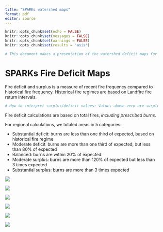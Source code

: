 ---
title: "SPARKs watershed maps"
format: pdf
editor: source
---

```{r setup, include=FALSE}
knitr::opts_chunk$set(echo = FALSE)
knitr::opts_chunk$set(messages = FALSE)
knitr::opts_chunk$set(warnings = FALSE)
knitr::opts_chunk$set(results = 'asis')
```

```{r}
# This document makes a presentation of the watershed deficit maps for sharing. The maps are created with SPARKs watershed maps.qmd.
```

# SPARKs Fire Deficit Maps

Fire deficit and surplus is a measure of recent fire frequency compared to historical fire frequency. Historical fire regimes are based on Landfire fire return intervals.

```{r}
# How to interpret surplus/deficit values: Values above zero are surplus, and represent the number of times more an area has burned than it should have (i.e. a value of 2 means the area has burned twice as often as expected). Values below zero are deficit, and are interpretable in the same way (-2 means the area should have burned twice as often as it did).
```

Fire deficit calculations are based on total fires, *including prescribed burns*.

For regional calculations, we totaled areas in 5 categories:

-   Substantial deficit: burns are less than one third of expected, based on historical fire regime
-   Moderate deficit: burns are more than one third of expected, but less than 80% of expected
-   Balanced: burns are within 20% of expected
-   Moderate surplus: burns are more than 120% of expected but less than 3 times expected
-   Substantial surplus: burns are more than 3 times expected


![](figs/AZ - Coconino County-Flagstaff Region3cat.png)

![](figs/CA - Santa Barbara County3cat.png)

![](figs/CA - Tahoe Sierra SPARK3cat.png)

![](figs/CO - Gunnison County and Watersheds3cat.png)

![](figs/WA - Klickitat County3cat.png)

![](figs/WY - Upper Colorado Basin, Green River3cat.png)